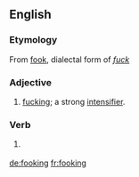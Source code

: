 ==English==

===Etymology===
From [[fook]], dialectal form of ''[[fuck]]''

===Adjective===
{{en-adj}}

# {{vulgar}} {{Northern England}} [[fucking]]; a strong [[intensifier]].

===Verb===
{{en-verb form}}

# {{vulgar}} {{Northern England}} {{present participle of|fook}}

[[de:fooking]]
[[fr:fooking]]